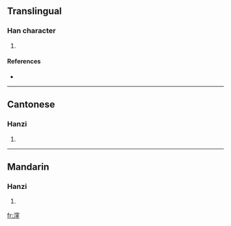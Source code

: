 ==Translingual==

===Han character===
{{Han char|rn=85|rad=水|as=11|sn=14|four=3311<sub>4</sub>|canj=水十金土 (EJCG), X水十金土 (XEJCG)}}

# {{defn|Han|sort=水11}}

====References====
* {{Han ref|kx=0646.240|dkj=18158|dj=1056.040|hdz=31731.030|uh=6F25|ud=28453|bh=E270|bd=57968}}

----

==Cantonese==

===Hanzi===
{{yue-hanzi|jyut=|y=wa1}}

# {{defn|Cantonese}}

----

==Mandarin==

===Hanzi===
{{cmn-hanzi|pin=[[wā]] ([[wa1]])|wg=wa<sup>1</sup>}}

# {{defn|Mandarin}}

[[fr:漥]]